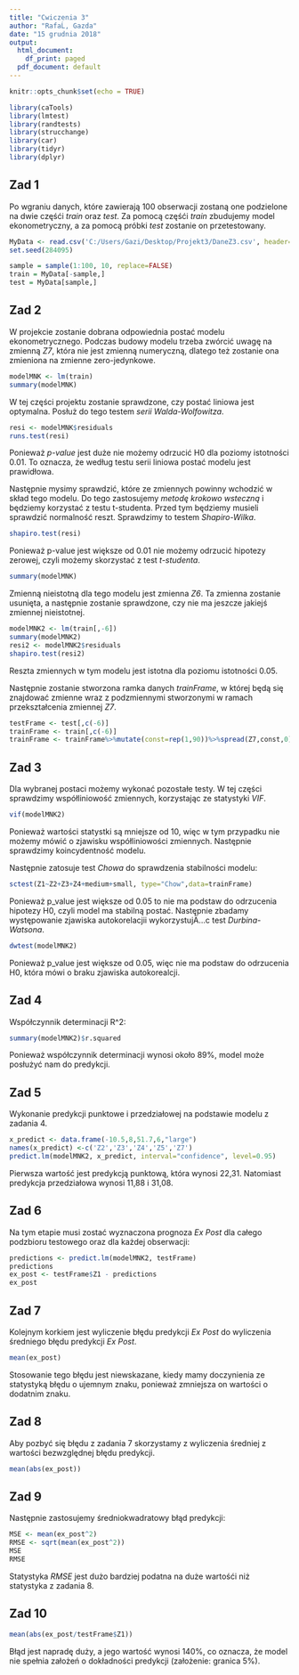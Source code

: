 ```yaml
---
title: "Cwiczenia 3"
author: "RafaĹ‚ Gazda"
date: "15 grudnia 2018"
output:
  html_document:
    df_print: paged
  pdf_document: default
---
```


```r
knitr::opts_chunk$set(echo = TRUE)
```


```r
library(caTools)
library(lmtest)
library(randtests)
library(strucchange)
library(car)
library(tidyr)
library(dplyr)

```
## Zad 1

Po wgraniu danych, które zawierają 100 obserwacji zostaną one podzielone na dwie częśći _train_ oraz _test_. Za pomocą częśći _train_ zbudujemy model ekonometryczny, a za pomocą próbki _test_ zostanie on przetestowany.

```r
MyData <- read.csv('C:/Users/Gazi/Desktop/Projekt3/DaneZ3.csv', header=TRUE, sep=";", dec=',')
set.seed(284095)

sample = sample(1:100, 10, replace=FALSE)
train = MyData[-sample,] 
test = MyData[sample,]
```

## Zad 2
W projekcie zostanie dobrana odpowiednia postać modelu ekonometrycznego. Podczas budowy modelu trzeba zwórcić uwagę na zmienną _Z7_, która nie jest zmienną numeryczną, dlatego też zostanie ona zmieniona na zmienne zero-jedynkowe.

```r
modelMNK <- lm(train)
summary(modelMNK)
```
W tej części projektu zostanie sprawdzone, czy postać liniowa jest optymalna. Posłuż do tego testem _serii Walda-Wolfowitza_.

```r
resi <- modelMNK$residuals
runs.test(resi)
```

Ponieważ _p-value_ jest duże nie możemy odrzucić H0 dla poziomy istotności 0.01. To oznacza, że według testu serii liniowa postać modelu jest prawidłowa.

Następnie mysimy sprawdzić, które ze zmiennych powinny wchodzić w skład tego modelu. Do tego zastosujemy _metodę krokowo wsteczną_ i będziemy korzystać z testu t-studenta. Przed tym będziemy musieli sprawdzić normalność reszt. Sprawdzimy to testem _Shapiro-Wilka_.

```r
shapiro.test(resi)
```
Ponieważ p-value jest większe od 0.01 nie możemy odrzucić hipotezy zerowej, czyli możemy skorzystać z test _t-studenta_.
```r
summary(modelMNK)
```
Zmienną nieistotną dla tego modelu jest zmienna _Z6_. Ta zmienna zostanie usunięta, a następnie zostanie sprawdzone, czy nie ma jeszcze jakiejś zmiennej nieistotnej.

```r
modelMNK2 <- lm(train[,-6])
summary(modelMNK2)
resi2 <- modelMNK2$residuals
shapiro.test(resi2)
```
Reszta zmiennych w tym modelu jest istotna dla poziomu istotności 0.05. 

Następnie zostanie stworzona ramka danych _trainFrame_, w której będą się znajdować zmienne wraz z podzmiennymi stworzonymi w ramach przekształcenia zmiennej _Z7_.

```r
testFrame <- test[,c(-6)]
trainFrame <- train[,c(-6)]
trainFrame <- trainFrame%>%mutate(const=rep(1,90))%>%spread(Z7,const,0)%>%select(-large)
```
## Zad 3
Dla wybranej postaci możemy wykonać pozostałe testy. W tej części sprawdzimy współliniowość zmiennych, korzystając ze statystyki _VIF_.

```r
vif(modelMNK2)
```
Ponieważ wartości statystki są mniejsze od 10, więc w tym przypadku nie możemy mówić o zjawisku współliniowości zmiennych. Następnie sprawdzimy koincydentność modelu.

Następnie zatosuje test _Chowa_ do sprawdzenia stabilności modelu:

```r
sctest(Z1~Z2+Z3+Z4+medium+small, type="Chow",data=trainFrame)
```
Ponieważ p_value jest większe od 0.05 to nie ma podstaw do odrzucenia hipotezy H0, czyli model ma stabilną postać.
Następnie zbadamy występowanie zjawiska autokorelacjii wykorzystujÄ…c test _Durbina-Watsona_.
```r
dwtest(modelMNK2)
```
Ponieważ p_value jest większe od 0.05, więc nie ma podstaw do odrzucenia H0, która mówi o braku zjawiska autokorealcji.

## Zad 4
Współczynnik determinacji R^2:
```r
summary(modelMNK2)$r.squared
```

Ponieważ współczynnik determinacji wynosi około 89%, model może posłużyć nam do predykcji.

## Zad 5
Wykonanie predykcji punktowe i przedziałowej na podstawie modelu z zadania 4.

```r
x_predict <- data.frame(-10.5,8,51.7,6,"large")
names(x_predict) <-c('Z2','Z3','Z4','Z5','Z7')
predict.lm(modelMNK2, x_predict, interval="confidence", level=0.95)
```
Pierwsza wartość jest predykcją punktową, która wynosi 22,31. Natomiast predykcja przedziałowa wynosi 11,88 i 31,08.

## Zad 6
Na tym etapie musi zostać wyznaczona prognoza _Ex Post_ dla całego podzbioru testowego oraz dla każdej obserwacji:

```r
predictions <- predict.lm(modelMNK2, testFrame)
predictions
ex_post <- testFrame$Z1 - predictions
ex_post
```

## Zad 7
Kolejnym korkiem jest wyliczenie błędu predykcji _Ex Post_ do wyliczenia średniego błędu predykcji _Ex Post_.

```r
mean(ex_post)
```

Stosowanie tego błędu jest niewskazane, kiedy mamy doczynienia ze statystyką błędu o ujemnym znaku, ponieważ zmniejsza on wartości o dodatnim znaku.

## Zad 8
Aby pozbyć się błędu z zadania 7 skorzystamy z wyliczenia średniej z wartości bezwzględnej błędu predykcji.

```r
mean(abs(ex_post))
```

## Zad 9 
Następnie zastosujemy średniokwadratowy błąd predykcji:

```r
MSE <- mean(ex_post^2)
RMSE <- sqrt(mean(ex_post^2))
MSE
RMSE
```

Statystyka _RMSE_ jest dużo bardziej podatna na duże wartośći niż statystyka z zadania 8.

## Zad 10

```r
mean(abs(ex_post/testFrame$Z1))
```
Błąd jest napradę duży, a jego wartość wynosi 140%, co oznacza, że model nie spełnia założeń o dokładności predykcji (założenie: granica 5%).
